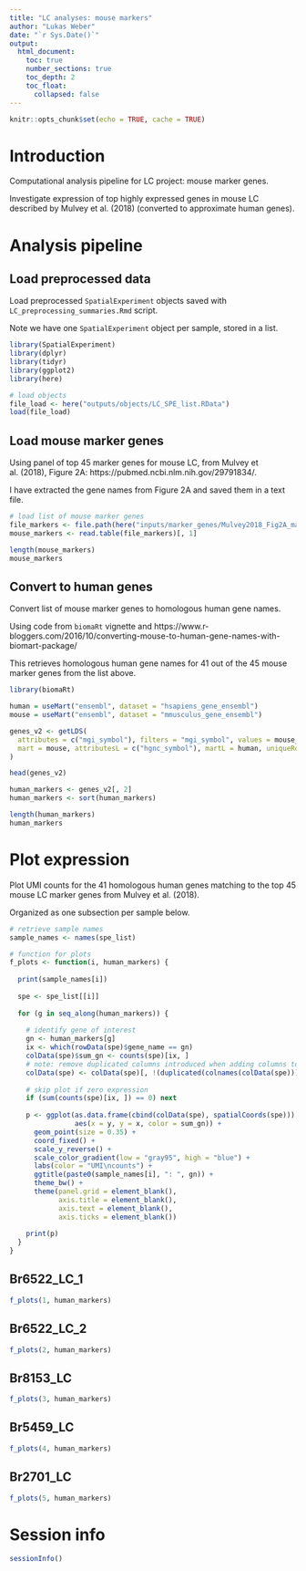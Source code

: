 ```yaml
---
title: "LC analyses: mouse markers"
author: "Lukas Weber"
date: "`r Sys.Date()`"
output:
  html_document:
    toc: true
    number_sections: true
    toc_depth: 2
    toc_float:
      collapsed: false
---
```


```r
knitr::opts_chunk$set(echo = TRUE, cache = TRUE)
```


# Introduction

Computational analysis pipeline for LC project: mouse marker genes.

Investigate expression of top highly expressed genes in mouse LC described by Mulvey et al. (2018) (converted to approximate human genes).


# Analysis pipeline


## Load preprocessed data

Load preprocessed `SpatialExperiment` objects saved with `LC_preprocessing_summaries.Rmd` script.

Note we have one `SpatialExperiment` object per sample, stored in a list.

```r
library(SpatialExperiment)
library(dplyr)
library(tidyr)
library(ggplot2)
library(here)
```

```r
# load objects
file_load <- here("outputs/objects/LC_SPE_list.RData")
load(file_load)
```


## Load mouse marker genes

Using panel of top 45 marker genes for mouse LC, from Mulvey et al. (2018), Figure 2A: https://pubmed.ncbi.nlm.nih.gov/29791834/.

I have extracted the gene names from Figure 2A and saved them in a text file.

```r
# load list of mouse marker genes
file_markers <- file.path(here("inputs/marker_genes/Mulvey2018_Fig2A_marker_genes.txt"))
mouse_markers <- read.table(file_markers)[, 1]

length(mouse_markers)
mouse_markers
```


## Convert to human genes

Convert list of mouse marker genes to homologous human gene names.

Using code from `biomaRt` vignette and https://www.r-bloggers.com/2016/10/converting-mouse-to-human-gene-names-with-biomart-package/

This retrieves homologous human gene names for 41 out of the 45 mouse marker genes from the list above.

```r
library(biomaRt)
```

```r
human = useMart("ensembl", dataset = "hsapiens_gene_ensembl")
mouse = useMart("ensembl", dataset = "mmusculus_gene_ensembl")

genes_v2 <- getLDS(
  attributes = c("mgi_symbol"), filters = "mgi_symbol", values = mouse_markers, 
  mart = mouse, attributesL = c("hgnc_symbol"), martL = human, uniqueRows = TRUE
)

head(genes_v2)

human_markers <- genes_v2[, 2]
human_markers <- sort(human_markers)

length(human_markers)
human_markers
```


# Plot expression

Plot UMI counts for the 41 homologous human genes matching to the top 45 mouse LC marker genes from Mulvey et al. (2018).

Organized as one subsection per sample below.

```r
# retrieve sample names
sample_names <- names(spe_list)

# function for plots
f_plots <- function(i, human_markers) {
  
  print(sample_names[i])
  
  spe <- spe_list[[i]]
  
  for (g in seq_along(human_markers)) {
    
    # identify gene of interest
    gn <- human_markers[g]
    ix <- which(rowData(spe)$gene_name == gn)
    colData(spe)$sum_gn <- counts(spe)[ix, ]
    # note: remove duplicated columns introduced when adding columns to colData
    colData(spe) <- colData(spe)[, !(duplicated(colnames(colData(spe))) | duplicated(colnames(colData(spe)), fromLast = TRUE))]
    
    # skip plot if zero expression
    if (sum(counts(spe)[ix, ]) == 0) next
    
    p <- ggplot(as.data.frame(cbind(colData(spe), spatialCoords(spe))), 
                aes(x = y, y = x, color = sum_gn)) + 
      geom_point(size = 0.35) + 
      coord_fixed() + 
      scale_y_reverse() + 
      scale_color_gradient(low = "gray95", high = "blue") + 
      labs(color = "UMI\ncounts") + 
      ggtitle(paste0(sample_names[i], ": ", gn)) + 
      theme_bw() + 
      theme(panel.grid = element_blank(), 
            axis.title = element_blank(), 
            axis.text = element_blank(), 
            axis.ticks = element_blank())
    
    print(p)
  }
}
```


## Br6522_LC_1

```r
f_plots(1, human_markers)
```


## Br6522_LC_2

```r
f_plots(2, human_markers)
```


## Br8153_LC

```r
f_plots(3, human_markers)
```


## Br5459_LC

```r
f_plots(4, human_markers)
```


## Br2701_LC

```r
f_plots(5, human_markers)
```


# Session info

```r
sessionInfo()
```

